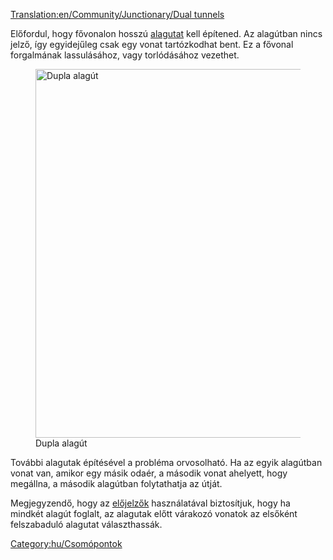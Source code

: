 [[Translation:en/Community/Junctionary/Dual tunnels]]

{{hu/Csomópontmenü}}
Előfordul, hogy fővonalon hosszú [[hu/Manual/Alagutak|alagutat]] kell építened. Az alagútban nincs jelző, így egyidejűleg csak egy vonat tartózkodhat bent. Ez a fővonal forgalmának lassulásához, vagy torlódásához vezethet. 

[[File:en/DualTunnelsPresignalled.png|none|thumb|590px|Dupla alagút]]

További alagutak építésével a probléma orvosolható. Ha az egyik alagútban vonat van, amikor egy másik odaér, a második vonat ahelyett, hogy megállna, a második alagútban folytathatja az útját.

Megjegyzendő, hogy az [[hu/Manual/Jelzők#elojelzok|előjelzők]] használatával biztosítjuk, hogy ha mindkét alagút foglalt, az alagutak előtt várakozó vonatok az elsőként felszabaduló alagutat választhassák.

[[Category:hu/Csomópontok]]